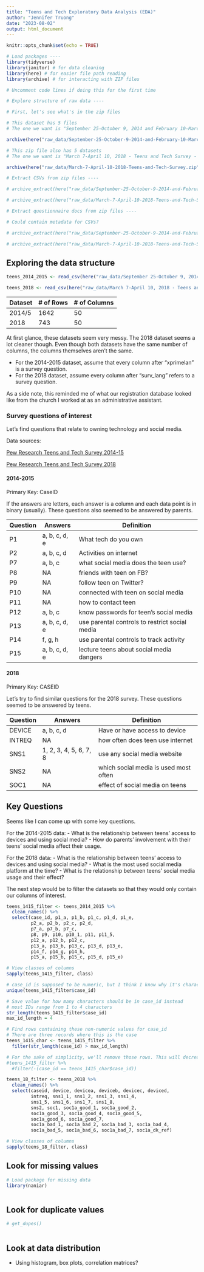 ```yaml
---
title: "Teens and Tech Exploratory Data Analysis (EDA)"
author: "Jennifer Truong"
date: "2023-08-02"
output: html_document
---
```


```r
knitr::opts_chunk$set(echo = TRUE)

# Load packages ----
library(tidyverse)
library(janitor) # for data cleaning
library(here) # for easier file path reading
library(archive) # for interacting with ZIP files

```

```r

# Uncomment code lines if doing this for the first time

# Explore structure of raw data ----

# First, let's see what's in the zip files

# This dataset has 5 files
# The one we want is "September 25-October 9, 2014 and February 10-March 6, 2015 - Teens/September 25-October 9, 2014 and February 10-March 6, 2015 - Teens - CSV.csv"

archive(here("raw_data/September-25-October-9-2014-and-February-10-March-6-2015-Teens.zip"))

# This zip file also has 5 datasets
# The one we want is "March 7-April 10, 2018 - Teens and Tech Survey - CSV.csv"

archive(here("raw_data/March-7-April-10-2018-Teens-and-Tech-Survey.zip"))

# Extract CSVs from zip files ----

# archive_extract(here("raw_data/September-25-October-9-2014-and-February-10-March-6-2015-Teens.zip"), dir = here("raw_data"), files = ("September 25-October 9, 2014 and February 10-March 6, 2015 - Teens/September 25-October 9, 2014 and February 10-March 6, 2015 - Teens - CSV.csv"))

# archive_extract(here("raw_data/March-7-April-10-2018-Teens-and-Tech-Survey.zip"), dir = here("raw_data"), files = ("March 7-April 10, 2018 - Teens and Tech Survey - CSV.csv"))

# Extract questionnaire docs from zip files ----

# Could contain metadata for CSVs? 

# archive_extract(here("raw_data/September-25-October-9-2014-and-February-10-March-6-2015-Teens.zip"), dir = here("raw_data"), files = ("September 25-October 9, 2014 and February 10-March 6, 2015 - Teens/September 25-October 9, 2014 and February 10-March 6, 2015 - Teens - Questionnaire.doc"))

# archive_extract(here("raw_data/March-7-April-10-2018-Teens-and-Tech-Survey.zip"), dir = here("raw_data"), files = ("March 7-April 10, 2018 - Teens and Tech Survey - Questionnaire.doc"))

```

## Exploring the data structure

```r

teens_2014_2015 <- read_csv(here("raw_data/September 25-October 9, 2014 and February 10-March 6, 2015 - Teens/September 25-October 9, 2014 and February 10-March 6, 2015 - Teens - CSV.csv"))

teens_2018 <- read_csv(here("raw_data/March 7-April 10, 2018 - Teens and Tech Survey - CSV.csv"))

```
Dataset | # of Rows | # of Columns
------- | --------- | ------------
2014/5  | 1642      | 50
2018    | 743       | 50

At first glance, these datasets seem very messy. The 2018 dataset seems a lot cleaner though. Even though both datasets have the same number of columns, the columns themselves aren't the same.

- For the 2014-2015 dataset, assume that every column after "xprimelan" is a survey question.
- For the 2018 dataset, assume every column after "surv_lang"  refers to a survey question.

As a side note, this reminded me of what our registration database looked like from the church I worked at as an administrative assistant.

### Survey questions of interest

Let's find questions that relate to owning technology and social media.

Data sources: 

[Pew Research Teens and Tech Survey 2014-15](https://www.pewresearch.org/internet/dataset/september-2014-march-2015-teens/) 

[Pew Research Teens and Tech Survey 2018](https://www.pewresearch.org/internet/dataset/teens-and-tech-survey-2018/)

#### 2014-2015

Primary Key: CaseID

If the answers are letters, each answer is a column and each data point is in binary (usually). These questions also seemed to be answered by parents.

Question | Answers | Definition
-------- | ------- | ---------
P1 | a, b, c, d, e | What tech do you own
P2 | a, b, c, d | Activities on internet
P7 | a, b, c | what social media does the teen use?
P8 | NA | friends with teen on FB?
P9 | NA | follow teen on Twitter?
P10 | NA | connected with teen on social media
P11 | NA | how to contact teen
P12 | a, b, c | know passwords for teen's social media
P13 | a, b, c, d, e | use parental controls to restrict social media
P14 | f, g, h | use parental controls to track activity
P15 | a, b, c, d, e | lecture teens about social media dangers

#### 2018

Primary Key: CASEID

Let's try to find similar questions for the 2018 survey. These questions seemed to be answered by teens.

Question | Answers | Definition
-------- | ------- | ----------
DEVICE   | a, b, c, d | Have or have access to device
INTREQ   | NA | how often does teen use internet
SNS1     | 1, 2, 3, 4, 5, 6, 7, 8 | use any social media website
SNS2     | NA | which social media is used most often
SOC1     | NA | effect of social media on teens

## Key Questions

Seems like I can come up with some key questions.

For the 2014-2015 data:
- What is the relationship between teens' access to devices and using social media?
- How do parents' involvement with their teens' social media affect their usage.

For the 2018 data:
- What is the relationship between teens' access to devices and using social media?
- What is the most used social media platform at the time?
- What is the relationship between teens' social media usage and their effect?

The next step would be to filter the datasets so that they would only contain our columns of interest.

```r

teens_1415_filter <- teens_2014_2015 %>% 
  clean_names() %>% 
  select(case_id, p1_a, p1_b, p1_c, p1_d, p1_e,
         p2_a, p2_b, p2_c, p2_d,
         p7_a, p7_b, p7_c,
         p8, p9, p10, p10_1, p11, p11_5,
         p12_a, p12_b, p12_c,
         p13_a, p13_b, p13_c, p13_d, p13_e,
         p14_f, p14_g, p14_h,
         p15_a, p15_b, p15_c, p15_d, p15_e)

# View classes of columns
sapply(teens_1415_filter, class)

# case_id is supposed to be numeric, but I think I know why it's character instead - some of the values are characters instead of numbers
unique(teens_1415_filter$case_id)

# Save value for how many characters should be in case_id instead 
# most IDs range from 1 to 4 characters
str_length(teens_1415_filter$case_id)
max_id_length = 4

# Find rows containing these non-numeric values for case_id 
# There are three records where this is the case
teens_1415_char <- teens_1415_filter %>% 
  filter(str_length(case_id) > max_id_length)

# For the sake of simplicity, we'll remove those rows. This will decrease our sample size from 1642 to 1639, but we should have a sufficent sample size still.
#teens_1415_filter %>% 
  #filter(-(case_id == teens_1415_char$case_id))
```

```r

teens_18_filter <- teens_2018 %>% 
  clean_names() %>% 
  select(caseid, device, devicea, deviceb, devicec, deviced,
         intreq, sns1_1, sns1_2, sns1_3, sns1_4, 
         sns1_5, sns1_6, sns1_7, sns1_8,
         sns2, soc1, soc1a_good_1, soc1a_good_2,
         soc1a_good_3, soc1a_good_4, soc1a_good_5,
         soc1a_good_6, soc1a_good_7, 
         soc1a_bad_1, soc1a_bad_2, soc1a_bad_3, soc1a_bad_4,
         soc1a_bad_5, soc1a_bad_6, soc1a_bad_7, soc1a_dk_ref)

# View classes of columns
sapply(teens_18_filter, class)

```

## Look for missing values

```r
# Load package for missing data
library(naniar)
```

```r

```

## Look for duplicate values
```r
# get_dupes()
```

```r

```

## Look at data distribution

- Using histogram, box plots, correlation matrices?

```r

```

```r

```


